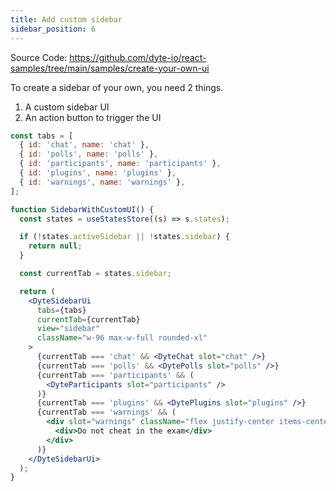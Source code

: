 ```yaml
---
title: Add custom sidebar
sidebar_position: 6
---
```


Source Code: https://github.com/dyte-io/react-samples/tree/main/samples/create-your-own-ui

To create a sidebar of your own, you need 2 things.

1. A custom sidebar UI
2. An action button to trigger the UI

```jsx
const tabs = [
  { id: 'chat', name: 'chat' },
  { id: 'polls', name: 'polls' },
  { id: 'participants', name: 'participants' },
  { id: 'plugins', name: 'plugins' },
  { id: 'warnings', name: 'warnings' },
];

function SidebarWithCustomUI() {
  const states = useStatesStore((s) => s.states);

  if (!states.activeSidebar || !states.sidebar) {
    return null;
  }

  const currentTab = states.sidebar;

  return (
    <DyteSidebarUi
      tabs={tabs}
      currentTab={currentTab}
      view="sidebar"
      className="w-96 max-w-full rounded-xl"
    >
      {currentTab === 'chat' && <DyteChat slot="chat" />}
      {currentTab === 'polls' && <DytePolls slot="polls" />}
      {currentTab === 'participants' && (
        <DyteParticipants slot="participants" />
      )}
      {currentTab === 'plugins' && <DytePlugins slot="plugins" />}
      {currentTab === 'warnings' && (
        <div slot="warnings" className="flex justify-center items-center">
          <div>Do not cheat in the exam</div>
        </div>
      )}
    </DyteSidebarUi>
  );
}
```

